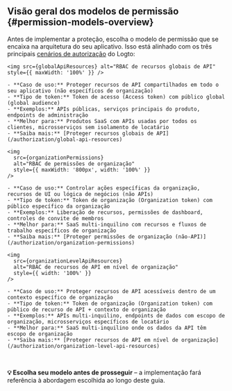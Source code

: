 
## Visão geral dos modelos de permissão \{#permission-models-overview}

Antes de implementar a proteção, escolha o modelo de permissão que se encaixa na arquitetura do seu aplicativo. Isso está alinhado com os três principais [cenários de autorização](/authorization#authorization-scenarios) do Logto:

<Tabs groupId="permission-models">
  <TabItem value="global-api-resources" label="Recursos globais de API">

    <img src={globalApiResources} alt="RBAC de recursos globais de API" style={{ maxWidth: '100%' }} />

    - **Caso de uso:** Proteger recursos de API compartilhados em todo o seu aplicativo (não específicos de organização)
    - **Tipo de token:** Token de acesso (Access token) com público global (global audience)
    - **Exemplos:** APIs públicas, serviços principais do produto, endpoints de administração
    - **Melhor para:** Produtos SaaS com APIs usadas por todos os clientes, microsserviços sem isolamento de locatário
    - **Saiba mais:** [Proteger recursos globais de API](/authorization/global-api-resources)

  </TabItem>
  <TabItem value="organization-permissions" label="Permissões de organização (não-API)">

    <img
      src={organizationPermissions}
      alt="RBAC de permissões de organização"
      style={{ maxWidth: '800px', width: '100%' }}
    />

    - **Caso de uso:** Controlar ações específicas da organização, recursos de UI ou lógica de negócios (não APIs)
    - **Tipo de token:** Token de organização (Organization token) com público específico da organização
    - **Exemplos:** Liberação de recursos, permissões de dashboard, controles de convite de membros
    - **Melhor para:** SaaS multi-inquilino com recursos e fluxos de trabalho específicos de organização
    - **Saiba mais:** [Proteger permissões de organização (não-API)](/authorization/organization-permissions)

  </TabItem>
  <TabItem value="organization-level-api-resources" label="Recursos de API em nível de organização">

    <img
      src={organizationLevelApiResources}
      alt="RBAC de recursos de API em nível de organização"
      style={{ width: '100%' }}
    />

    - **Caso de uso:** Proteger recursos de API acessíveis dentro de um contexto específico de organização
    - **Tipo de token:** Token de organização (Organization token) com público de recurso de API + contexto de organização
    - **Exemplos:** APIs multi-inquilino, endpoints de dados com escopo de organização, microsserviços específicos de locatário
    - **Melhor para:** SaaS multi-inquilino onde os dados da API têm escopo de organização
    - **Saiba mais:** [Proteger recursos de API em nível de organização](/authorization/organization-level-api-resources)

  </TabItem>
</Tabs>

<br />

**💡 Escolha seu modelo antes de prosseguir** – a implementação fará referência à abordagem escolhida ao longo deste guia.
